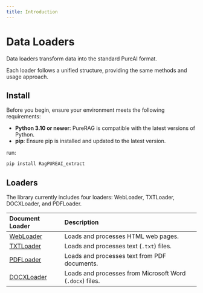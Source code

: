 ```yaml
---
title: Introduction
---
```


# Data Loaders

Data loaders transform data into the standard PureAI format.

Each loader follows a unified structure, providing the same methods and usage approach.

## Install

Before you begin, ensure your environment meets the following requirements:

  - **Python 3.10 or newer**: PureRAG is compatible with the latest versions of Python.
  - **pip**: Ensure pip is installed and updated to the latest version.

run:
```bash
pip install RagPUREAI_extract
```

## Loaders
The library currently includes four loaders: WebLoader, TXTLoader, DOCXLoader, and PDFLoader.

| Document Loader | Description |
|:---             |:---         |
| [WebLoader](webloader)   | Loads and processes HTML web pages. |
| [TXTLoader](txtloader)   | Loads and processes text (`.txt`) files. |
| [PDFLoader](pdfloader)   | Loads and processes text from PDF documents. |
| [DOCXLoader](docxlaoder) | Loads and processes from Microsoft Word (`.docx`) files. |

